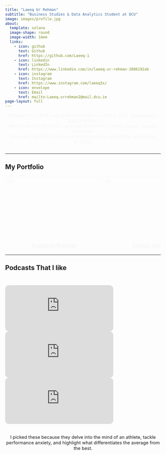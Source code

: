 ```yaml
---
title: "Laeeq Ur Rehman"
subtitle: "Business Studies & Data Analytics Student at DCU"
image: images/profile.jpg
about:
  template: solana
  image-shape: round
  image-width: 14em
  links:
    - icon: github
      text: Github
      href: https://github.com/Laeeq-1
    - icon: linkedin
      text: LinkedIn
      href: https://www.linkedin.com/in/laeeq-ur-rehman-2806192ab
    - icon: instagram
      text: Instagram
      href: https://www.instagram.com/laeeq3x/
    - icon: envelope
      text: Email
      href: mailto:Laeeq.urrehman2@mail.dcu.ie
page-layout: full
---
```


<style>
.fade-in {
  opacity: 0;
  animation: fadeIn 1.2s ease-in forwards;
}

@keyframes fadeIn {
  to { opacity: 1; }
}

.project-container, .podcast-container {
  display: flex;
  justify-content: center;
  gap: 20px;
  flex-wrap: wrap;
  margin-top: 30px;
}

.project-container img, .podcast-container iframe {
  width: 100%;
  max-width: 350px;
  border-radius: 12px;
  transition: transform 0.3s ease;
}

.project-container img:hover {
  transform: translateY(-10px);
}

.project-title {
  font-weight: bold;
  margin-top: 10px;
}

.contact-section {
  text-align: center;
  margin-top: 50px;
  font-size: 1.1em;
}

.contact-section a {
  display: inline-block;
  margin: 10px;
  text-decoration: none;
}
</style>

<div class="fade-in" style="text-align: center; margin-bottom: 30px;">
  <p>
    Welcome! I'm a final-year Business Studies student at DCU, specialising in Data Analytics.  
    I lead on and off the field — as a club & university cricket captain, speaker, and coder.  
    Below are highlights from my academic journey, cricket life, and startup projects.
  </p>
</div>

---

##  My Portfolio

<div class="fade-in" style="text-align: center;">
  <table class="caption-top table">
  <thead>
  <tr class="header">
  <th style="text-align: center;">
    <a href="projects/academic.html">
      <img src="images/dairygold.png" style="width: 300px; height: 200px; object-fit: cover; border-radius: 0;">
      <div class="project-title">Academic Projects</div>
    </a>
  </th>
  <th style="text-align: center;">
    <a href="projects/cricket-journey.html">
      <img src="images/cricket.jpg" style="width: 300px; height: 200px; object-fit: cover; border-radius: 0;">
      <div class="project-title">Cricket Journey</div>
    </a>
  </th>
  <th style="text-align: center;">
    <a href="projects/EVCIM.html">
      <img src="images/weights.jpg" style="width: 300px; height: 200px; object-fit: cover; border-radius: 0;">
      <div class="project-title">EVCIM: Recycled Weights</div>
    </a>
  </th>
  </tr>
  </thead>
  </table>
</div>

---
## Podcasts That I like

<div class="podcast-container">
  <iframe src="https://www.youtube.com/embed/QOsHNL6V8O8" frameborder="0" allowfullscreen></iframe>
  <iframe src="https://www.youtube.com/embed/fJGYxQEpv6o" frameborder="0" allowfullscreen></iframe>
  <iframe src="https://www.youtube.com/embed/VSceuiPBpxY" frameborder="0" allowfullscreen></iframe>
</div>

<div style="text-align: center; margin-top: 20px; max-width: 700px; margin-left: auto; margin-right: auto; font-size: 1.05em;">
  I picked these because they delve into the mind of an athlete, tackle performance anxiety, and highlight what differentiates the average from the best.
</div>
